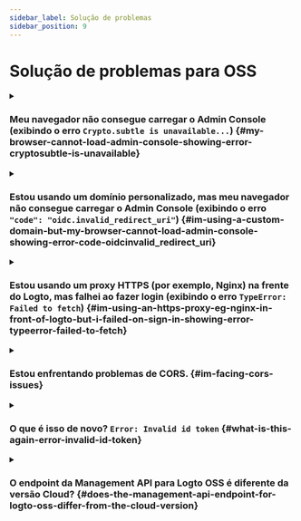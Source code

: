 ```yaml
---
sidebar_label: Solução de problemas
sidebar_position: 9
---
```


# Solução de problemas para OSS

<details>

<summary>

### Meu navegador não consegue carregar o Admin Console (exibindo o erro `Crypto.subtle is unavailable...`) \{#my-browser-cannot-load-admin-console-showing-error-cryptosubtle-is-unavailable}

</summary>

O Admin Console utiliza a [Web Crypto API](https://developer.mozilla.org/en-US/docs/Web/API/Web_Crypto_API), que requer [contextos seguros](https://developer.mozilla.org/en-US/docs/Web/Security/Secure_Contexts), ou seja, HTTPS ou HTTP com `localhost`.

Se você usar HTTP com um endereço IP ou domínio personalizado, o navegador não conseguirá carregar o Admin Console.

</details>

<details>

<summary>

### Estou usando um domínio personalizado, mas meu navegador não consegue carregar o Admin Console (exibindo o erro `"code": "oidc.invalid_redirect_uri"`) \{#im-using-a-custom-domain-but-my-browser-cannot-load-admin-console-showing-error-code-oidcinvalid_redirect_uri}

</summary>

Se você estiver usando um domínio personalizado em vez de `localhost`, é necessário definir a variável de ambiente `ENDPOINT` para a URL do Logto. Isso ocorre devido ao requisito rigoroso de Redirect URI no OIDC. Veja [Configuração](/concepts/core-service/configuration/) para mais detalhes.

</details>

<details>

<summary>

### Estou usando um proxy HTTPS (por exemplo, Nginx) na frente do Logto, mas falhei ao fazer login (exibindo o erro `TypeError: Failed to fetch`) \{#im-using-an-https-proxy-eg-nginx-in-front-of-logto-but-i-failed-on-sign-in-showing-error-typeerror-failed-to-fetch}

</summary>

- Primeiro, certifique-se de ter definido a variável de ambiente do node `TRUST_PROXY_HEADER` como `true`. Veja [Configuração](/concepts/core-service/configuration/#using-a-https-proxy) para mais detalhes.
- Além disso, você precisa definir o cabeçalho `X-Forwarded-Proto` como `https` na configuração do seu proxy. Veja [Trusting TLS offloading proxies](https://github.com/panva/node-oidc-provider/blob/main/docs/README.md#trusting-tls-offloading-proxies) para mais detalhes.

</details>

<details>

<summary>

### Estou enfrentando problemas de CORS. \{#im-facing-cors-issues}

</summary>

- Se `ADMIN_ENDPOINT` não for especificado, `localhost:[admin-port]` será permitido para realizar Cross-Origin Resource Sharing (CORS) no Logto.
- Se `ADMIN_ENDPOINT` for especificado, apenas solicitações originadas do `ADMIN_ENDPOINT` serão permitidas.

</details>

<details>

<summary>

### O que é isso de novo? `Error: Invalid id token` \{#what-is-this-again-error-invalid-id-token}

</summary>

Se você não está mexendo nos seus tokens, na maioria dos casos isso é causado por uma diferença entre o horário do seu servidor e do cliente. Sincronize o horário em ambos e tente novamente.

</details>

<details>

<summary>

### O endpoint da Management API para Logto OSS é diferente da versão Cloud? \{#does-the-management-api-endpoint-for-logto-oss-differ-from-the-cloud-version}

</summary>

Sim. O identificador da Logto Management API é diferente para o Logto Cloud e para a versão self-hosted (Open Source):

- Logto Cloud: `https://[tenant-id].logto.app/api`

- Logto Open Source: `https://default.logto.app/api`

</details>
